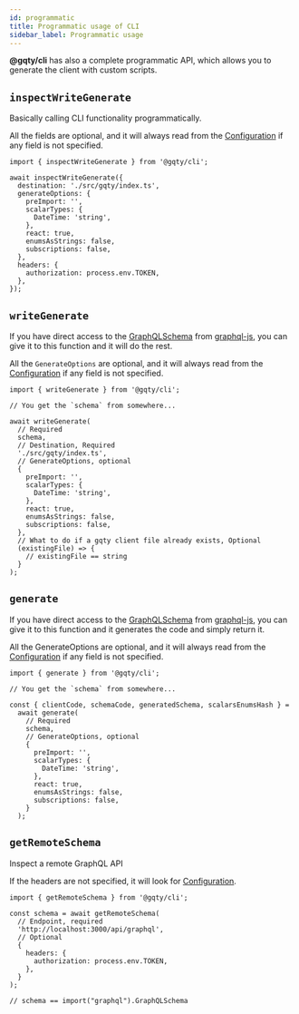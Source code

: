 ```yaml
---
id: programmatic
title: Programmatic usage of CLI
sidebar_label: Programmatic usage
---
```


**@gqty/cli** has also a complete programmatic API, which allows you to generate the client with custom scripts.

## `inspectWriteGenerate`

Basically calling CLI functionality programmatically.

All the fields are optional, and it will always read from the [Configuration](/cli/config) if any field is not specified.

```tsx
import { inspectWriteGenerate } from '@gqty/cli';

await inspectWriteGenerate({
  destination: './src/gqty/index.ts',
  generateOptions: {
    preImport: '',
    scalarTypes: {
      DateTime: 'string',
    },
    react: true,
    enumsAsStrings: false,
    subscriptions: false,
  },
  headers: {
    authorization: process.env.TOKEN,
  },
});
```

## `writeGenerate`

If you have direct access to the [GraphQLSchema](https://graphql.org/graphql-js/type/#graphqlschema) from [graphql-js](https://github.com/graphql/graphql-js), you can give it to this function and it will do the rest.

All the `GenerateOptions` are optional, and it will always read from the [Configuration](/cli/config) if any field is not specified.

```tsx
import { writeGenerate } from '@gqty/cli';

// You get the `schema` from somewhere...

await writeGenerate(
  // Required
  schema,
  // Destination, Required
  './src/gqty/index.ts',
  // GenerateOptions, optional
  {
    preImport: '',
    scalarTypes: {
      DateTime: 'string',
    },
    react: true,
    enumsAsStrings: false,
    subscriptions: false,
  },
  // What to do if a gqty client file already exists, Optional
  (existingFile) => {
    // existingFile == string
  }
);
```

## `generate`

If you have direct access to the [GraphQLSchema](https://graphql.org/graphql-js/type/#graphqlschema) from [graphql-js](https://github.com/graphql/graphql-js), you can give it to this function and it generates the code and simply return it.

All the GenerateOptions are optional, and it will always read from the [Configuration](/cli/config) if any field is not specified.

```tsx
import { generate } from '@gqty/cli';

// You get the `schema` from somewhere...

const { clientCode, schemaCode, generatedSchema, scalarsEnumsHash } =
  await generate(
    // Required
    schema,
    // GenerateOptions, optional
    {
      preImport: '',
      scalarTypes: {
        DateTime: 'string',
      },
      react: true,
      enumsAsStrings: false,
      subscriptions: false,
    }
  );
```

## `getRemoteSchema`

Inspect a remote GraphQL API

If the headers are not specified, it will look for [Configuration](/cli/config).

```tsx
import { getRemoteSchema } from '@gqty/cli';

const schema = await getRemoteSchema(
  // Endpoint, required
  'http://localhost:3000/api/graphql',
  // Optional
  {
    headers: {
      authorization: process.env.TOKEN,
    },
  }
);

// schema == import("graphql").GraphQLSchema
```
